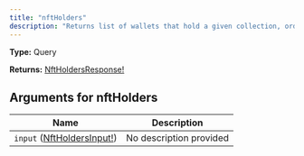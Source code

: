 ```yaml
---
title: "nftHolders"
description: "Returns list of wallets that hold a given collection, ordered by holdings descending. Also has the unique count of holders for that collection"
---
```


**Type:** Query

**Returns:** [NftHoldersResponse!](/api-reference/types/nftholdersresponse)

## Arguments for nftHolders

| Name | Description |
|------|-------------|
| `input` ([NftHoldersInput!](/api-reference/types/nftholdersinput)) | No description provided |

